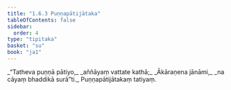 ```yaml
---
title: "1.6.3 Puṇṇapātijātaka"
tableOfContents: false
sidebar:
  order: 4
type: "tipitaka"
basket: "su"
book: "ja1"
---
```



<DynamicBreadcrumb />

<Division number="53" book="ja1">

<Paragraph number="117" type="verses" book="ja1">
_“Tatheva puṇṇā pātiyo,_  
_aññāyaṃ vattate kathā;_  
_Ākāraṇena jānāmi,_  
_na cāyaṃ bhaddikā surā”ti._  


</Paragraph>
</Division>

<Paragraph number="118" type="center" book="ja1">
Puṇṇapātijātakaṃ tatiyaṃ.
</Paragraph>